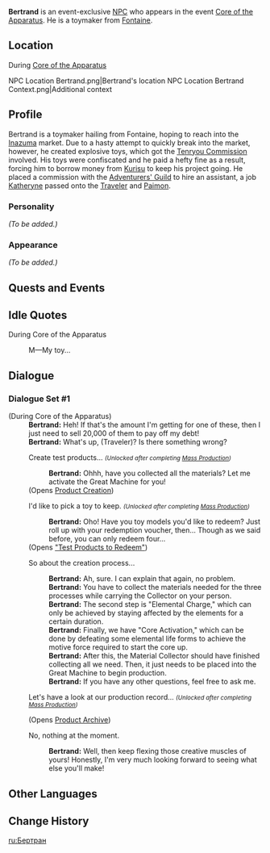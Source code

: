 {{Meta
<!-- Remove this template after adding the missing info -->
|missing_NPC_profile  = yes
}}
{{Character Infobox
|type             = Event NPC
|image            = NPC Bertrand.png
|region           = Inazuma
|region2          = Fontaine
}}
'''Bertrand''' is an event-exclusive [[NPC]] who appears in the event [[Core of the Apparatus]]. He is a toymaker from [[Fontaine]].

==Location==
;During [[Core of the Apparatus]]
<gallery>
NPC Location Bertrand.png|Bertrand's location
NPC Location Bertrand Context.png|Additional context
</gallery>

==Profile==
Bertrand is a toymaker hailing from Fontaine, hoping to reach into the [[Inazuma]] market. Due to a hasty attempt to quickly break into the market, however, he created explosive toys, which got the [[Tenryou Commission]] involved. His toys were confiscated and he paid a hefty fine as a result, forcing him to borrow money from [[Kurisu]] to keep his project going. He placed a commission with the [[Adventurers' Guild]] to hire an assistant, a job [[Katheryne]] passed onto the [[Traveler]] and [[Paimon]].

===Personality===
''(To be added.)''

===Appearance===
<!-- Keep appearance section short and concise. Limit to 2 paragraphs with 3-4 sentences each. -->
''(To be added.)''

==Quests and Events==
{{Quests and Events}}

==Idle Quotes==
;During Core of the Apparatus
: {{DIcon|Idle}} M—My toy...

==Dialogue==
===Dialogue Set #1===
{{Dialogue start}}
;(During Core of the Apparatus)
:'''Bertrand:''' Heh! If that's the amount I'm getting for one of these, then I just need to sell 20,000 of them to pay off my debt!
:'''Bertrand:''' What's up, (Traveler)? Is there something wrong?
:{{DIcon}}Create test products... <small>''(Unlocked after completing [[A-Toymaking We Shall Go: Mass Production|Mass Production]])''</small>
::'''Bertrand:''' Ohhh, have you collected all the materials? Let me activate the Great Machine for you!
:;(Opens [[Core of the Apparatus#Event Details|Product Creation]])
:{{DIcon}} I'd like to pick a toy to keep. <small>''(Unlocked after completing [[A-Toymaking We Shall Go: Mass Production|Mass Production]])''</small>
::'''Bertrand:''' Oho! Have you toy models you'd like to redeem? Just roll up with your redemption voucher, then... Though as we said before, you can only redeem four...
:;(Opens [[Core of the Apparatus#Redemption Vouchers|"Test Products to Redeem"]])
:{{DIcon}} So about the creation process...
::'''Bertrand:''' Ah, sure. I can explain that again, no problem.
::'''Bertrand:''' You have to collect the materials needed for the three processes while carrying the Collector on your person.
::'''Bertrand:''' The second step is "Elemental Charge," which can only be achieved by staying affected by the elements for a certain duration.
::'''Bertrand:''' Finally, we have "Core Activation," which can be done by defeating some elemental life forms to achieve the motive force required to start the core up.
::'''Bertrand:''' After this, the Material Collector should have finished collecting all we need. Then, it just needs to be placed into the Great Machine to begin production.
::'''Bertrand:''' If you have any other questions, feel free to ask me.
:{{DIcon}} Let's have a look at our production record... <small>''(Unlocked after completing [[A-Toymaking We Shall Go: Mass Production|Mass Production]])''</small>
:;(Opens [[Core of the Apparatus#Redemption Vouchers|Product Archive]])
:{{DIcon}} No, nothing at the moment.
::'''Bertrand:''' Well, then keep flexing those creative muscles of yours! Honestly, I'm very much looking forward to seeing what else you'll make!
{{Dialogue end}}

==Other Languages==
{{Other Languages
|default_hidden = 1
|en      = Bertrand
|zhs     = 伯特兰
|zhs_rm  = Bótèlán
|zht     = 伯特蘭
|zht_rm  = Bótèlán
|ja      = バートランド
|ja_rm   = Baatorando
|ko      = 베르트랑
|ko_rm   = Bereuteurang
|es      = Bertrand
|fr      = Bertrand
|ru      = Бертран
|th      = Bertrand
|vi      = Bertrand
|de      = Bertrand
|id      = Bertrand
|pt      = Bertrand
}}

==Change History==
{{Change History|2.7}}
<!--
==References==
{{Reflist}}
-->

[[ru:Бертран]]